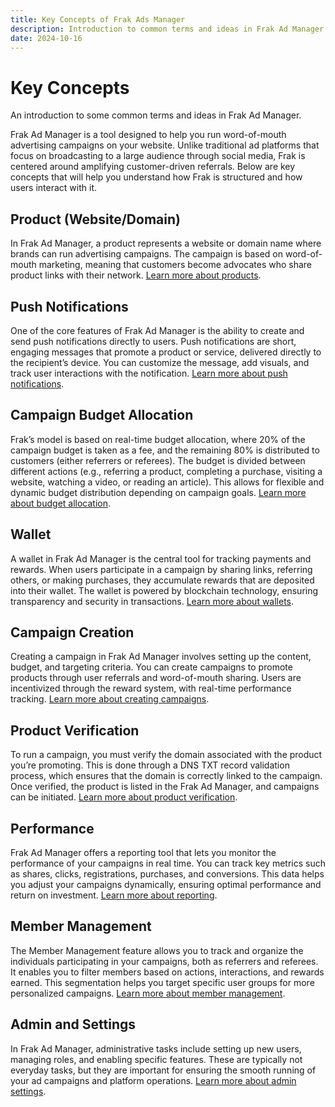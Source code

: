 ```yaml
---
title: Key Concepts of Frak Ads Manager
description: Introduction to common terms and ideas in Frak Ad Manager
date: 2024-10-16
---
```


# Key Concepts

An introduction to some common terms and ideas in Frak Ad Manager.

Frak Ad Manager is a tool designed to help you run word-of-mouth advertising campaigns on your website. Unlike traditional ad platforms that focus on broadcasting to a large audience through social media, Frak is centered around amplifying customer-driven referrals. Below are key concepts that will help you understand how Frak is structured and how users interact with it.

## Product (Website/Domain)

In Frak Ad Manager, a product represents a website or domain name where brands can run advertising campaigns. The campaign is based on word-of-mouth marketing, meaning that customers become advocates who share product links with their network. [Learn more about products](/business/product/list).

## Push Notifications

One of the core features of Frak Ad Manager is the ability to create and send push notifications directly to users. Push notifications are short, engaging messages that promote a product or service, delivered directly to the recipient’s device. You can customize the message, add visuals, and track user interactions with the notification. [Learn more about push notifications](/business).

## Campaign Budget Allocation

Frak’s model is based on real-time budget allocation, where 20% of the campaign budget is taken as a fee, and the remaining 80% is distributed to customers (either referrers or referees). The budget is divided between different actions (e.g., referring a product, completing a purchase, visiting a website, watching a video, or reading an article). This allows for flexible and dynamic budget distribution depending on campaign goals. [Learn more about budget allocation](/business).

## Wallet

A wallet in Frak Ad Manager is the central tool for tracking payments and rewards. When users participate in a campaign by sharing links, referring others, or making purchases, they accumulate rewards that are deposited into their wallet. The wallet is powered by blockchain technology, ensuring transparency and security in transactions. [Learn more about wallets](/business).

## Campaign Creation

Creating a campaign in Frak Ad Manager involves setting up the content, budget, and targeting criteria. You can create campaigns to promote products through user referrals and word-of-mouth sharing. Users are incentivized through the reward system, with real-time performance tracking. [Learn more about creating campaigns](/business/campaign/create).

## Product Verification

To run a campaign, you must verify the domain associated with the product you’re promoting. This is done through a DNS TXT record validation process, which ensures that the domain is correctly linked to the campaign. Once verified, the product is listed in the Frak Ad Manager, and campaigns can be initiated. [Learn more about product verification](/business).

## Performance

Frak Ad Manager offers a reporting tool that lets you monitor the performance of your campaigns in real time. You can track key metrics such as shares, clicks, registrations, purchases, and conversions. This data helps you adjust your campaigns dynamically, ensuring optimal performance and return on investment. [Learn more about reporting](/business).

## Member Management

The Member Management feature allows you to track and organize the individuals participating in your campaigns, both as referrers and referees. It enables you to filter members based on actions, interactions, and rewards earned. This segmentation helps you target specific user groups for more personalized campaigns. [Learn more about member management](/business).

## Admin and Settings

In Frak Ad Manager, administrative tasks include setting up new users, managing roles, and enabling specific features. These are typically not everyday tasks, but they are important for ensuring the smooth running of your ad campaigns and platform operations. [Learn more about admin settings](/business).
